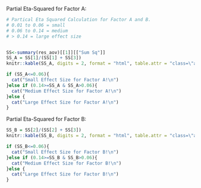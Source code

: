 


Partial Eta-Squared for Factor A: 
```{r, echo=FALSE, fig.height=6}
# Partical Eta Squared Calculation for Factor A and B. 
# 0.01 to 0.06 = small     
# 0.06 to 0.14 = medium   
# > 0.14 = large effect size 


SS<-summary(res_aov)[[1]][["Sum Sq"]]
SS_A = SS[1]/(SS[1] + SS[3])
knitr::kable(SS_A, digits = 2, format = "html", table.attr = "class=\"anovatab\"")

if (SS_A<=0.06){
  cat("Small Effect Size for Factor A!\n")
}else if (0.14>=SS_A & SS_A>0.06){
  cat("Medium Effect Size for Factor A!\n")
}else {
  cat("Large Effect Size for Factor A!\n")
}

```

Partial Eta-Squared for Factor B: 
```{r, echo=FALSE, fig.height=6}
SS_B = SS[2]/(SS[2] + SS[3])
knitr::kable(SS_B, digits = 2, format = "html", table.attr = "class=\"anovatab\"")

if (SS_B<=0.06){
  cat("Small Effect Size for Factor B!\n")
}else if (0.14>=SS_B & SS_B>0.06){
  cat("Medium Effect Size for Factor B!\n")
}else {
  cat("Large Effect Size for Factor B!\n")
}

```